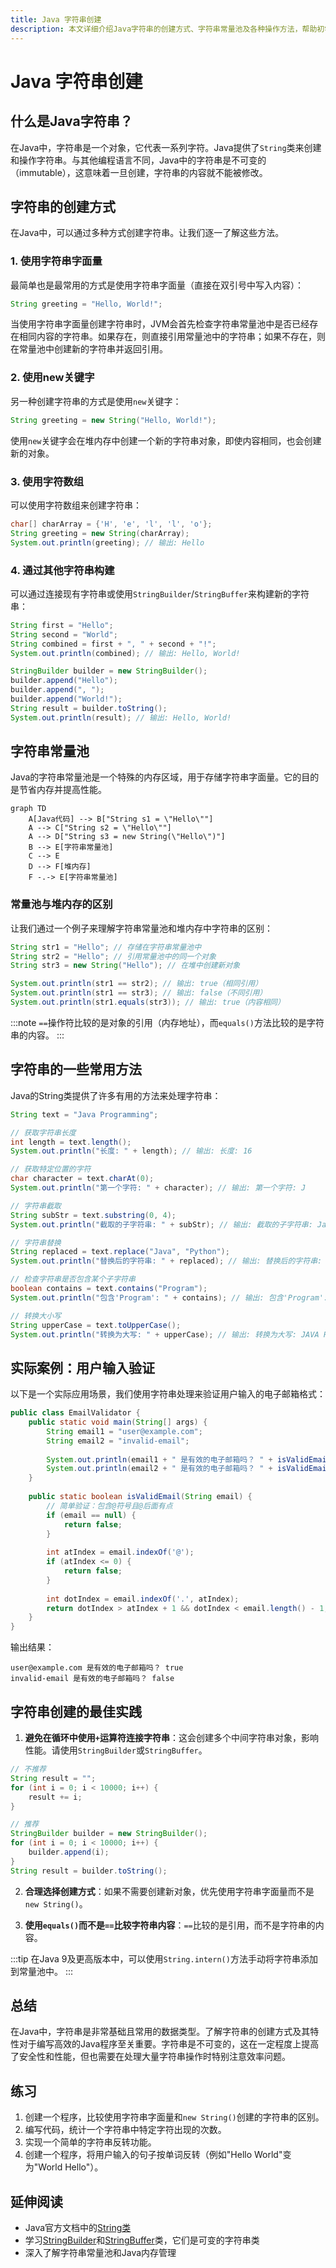 ```yaml
---
title: Java 字符串创建
description: 本文详细介绍Java字符串的创建方式、字符串常量池及各种操作方法，帮助初学者掌握Java字符串的基础知识。
---
```


# Java 字符串创建

## 什么是Java字符串？

在Java中，字符串是一个对象，它代表一系列字符。Java提供了`String`类来创建和操作字符串。与其他编程语言不同，Java中的字符串是不可变的（immutable），这意味着一旦创建，字符串的内容就不能被修改。

## 字符串的创建方式

在Java中，可以通过多种方式创建字符串。让我们逐一了解这些方法。

### 1. 使用字符串字面量

最简单也是最常用的方式是使用字符串字面量（直接在双引号中写入内容）：

```java
String greeting = "Hello, World!";
```

当使用字符串字面量创建字符串时，JVM会首先检查字符串常量池中是否已经存在相同内容的字符串。如果存在，则直接引用常量池中的字符串；如果不存在，则在常量池中创建新的字符串并返回引用。

### 2. 使用new关键字

另一种创建字符串的方式是使用`new`关键字：

```java
String greeting = new String("Hello, World!");
```

使用`new`关键字会在堆内存中创建一个新的字符串对象，即使内容相同，也会创建新的对象。

### 3. 使用字符数组

可以使用字符数组来创建字符串：

```java
char[] charArray = {'H', 'e', 'l', 'l', 'o'};
String greeting = new String(charArray);
System.out.println(greeting); // 输出: Hello
```

### 4. 通过其他字符串构建

可以通过连接现有字符串或使用`StringBuilder`/`StringBuffer`来构建新的字符串：

```java
String first = "Hello";
String second = "World";
String combined = first + ", " + second + "!";
System.out.println(combined); // 输出: Hello, World!

StringBuilder builder = new StringBuilder();
builder.append("Hello");
builder.append(", ");
builder.append("World!");
String result = builder.toString();
System.out.println(result); // 输出: Hello, World!
```

## 字符串常量池

Java的字符串常量池是一个特殊的内存区域，用于存储字符串字面量。它的目的是节省内存并提高性能。

```mermaid
graph TD
    A[Java代码] --> B["String s1 = \"Hello\""]
    A --> C["String s2 = \"Hello\""]
    A --> D["String s3 = new String(\"Hello\")"]
    B --> E[字符串常量池]
    C --> E
    D --> F[堆内存]
    F -.-> E[字符串常量池]
```

### 常量池与堆内存的区别

让我们通过一个例子来理解字符串常量池和堆内存中字符串的区别：

```java
String str1 = "Hello"; // 存储在字符串常量池中
String str2 = "Hello"; // 引用常量池中的同一个对象
String str3 = new String("Hello"); // 在堆中创建新对象

System.out.println(str1 == str2); // 输出: true（相同引用）
System.out.println(str1 == str3); // 输出: false（不同引用）
System.out.println(str1.equals(str3)); // 输出: true（内容相同）
```

:::note
`==`操作符比较的是对象的引用（内存地址），而`equals()`方法比较的是字符串的内容。
:::

## 字符串的一些常用方法

Java的String类提供了许多有用的方法来处理字符串：

```java
String text = "Java Programming";

// 获取字符串长度
int length = text.length();
System.out.println("长度: " + length); // 输出: 长度: 16

// 获取特定位置的字符
char character = text.charAt(0);
System.out.println("第一个字符: " + character); // 输出: 第一个字符: J

// 字符串截取
String subStr = text.substring(0, 4);
System.out.println("截取的子字符串: " + subStr); // 输出: 截取的子字符串: Java

// 字符串替换
String replaced = text.replace("Java", "Python");
System.out.println("替换后的字符串: " + replaced); // 输出: 替换后的字符串: Python Programming

// 检查字符串是否包含某个子字符串
boolean contains = text.contains("Program");
System.out.println("包含'Program': " + contains); // 输出: 包含'Program': true

// 转换大小写
String upperCase = text.toUpperCase();
System.out.println("转换为大写: " + upperCase); // 输出: 转换为大写: JAVA PROGRAMMING
```

## 实际案例：用户输入验证

以下是一个实际应用场景，我们使用字符串处理来验证用户输入的电子邮箱格式：

```java
public class EmailValidator {
    public static void main(String[] args) {
        String email1 = "user@example.com";
        String email2 = "invalid-email";
        
        System.out.println(email1 + " 是有效的电子邮箱吗？ " + isValidEmail(email1));
        System.out.println(email2 + " 是有效的电子邮箱吗？ " + isValidEmail(email2));
    }
    
    public static boolean isValidEmail(String email) {
        // 简单验证：包含@符号且@后面有点
        if (email == null) {
            return false;
        }
        
        int atIndex = email.indexOf('@');
        if (atIndex <= 0) {
            return false;
        }
        
        int dotIndex = email.indexOf('.', atIndex);
        return dotIndex > atIndex + 1 && dotIndex < email.length() - 1;
    }
}
```

输出结果：
```
user@example.com 是有效的电子邮箱吗？ true
invalid-email 是有效的电子邮箱吗？ false
```

## 字符串创建的最佳实践

1. **避免在循环中使用`+`运算符连接字符串**：这会创建多个中间字符串对象，影响性能。请使用`StringBuilder`或`StringBuffer`。

```java
// 不推荐
String result = "";
for (int i = 0; i < 10000; i++) {
    result += i;
}

// 推荐
StringBuilder builder = new StringBuilder();
for (int i = 0; i < 10000; i++) {
    builder.append(i);
}
String result = builder.toString();
```

2. **合理选择创建方式**：如果不需要创建新对象，优先使用字符串字面量而不是`new String()`。

3. **使用`equals()`而不是`==`比较字符串内容**：`==`比较的是引用，而不是字符串的内容。

:::tip
在Java 9及更高版本中，可以使用`String.intern()`方法手动将字符串添加到常量池中。
:::

## 总结

在Java中，字符串是非常基础且常用的数据类型。了解字符串的创建方式及其特性对于编写高效的Java程序至关重要。字符串是不可变的，这在一定程度上提高了安全性和性能，但也需要在处理大量字符串操作时特别注意效率问题。

## 练习

1. 创建一个程序，比较使用字符串字面量和`new String()`创建的字符串的区别。
2. 编写代码，统计一个字符串中特定字符出现的次数。
3. 实现一个简单的字符串反转功能。
4. 创建一个程序，将用户输入的句子按单词反转（例如"Hello World"变为"World Hello"）。

## 延伸阅读

- Java官方文档中的[String类](https://docs.oracle.com/javase/8/docs/api/java/lang/String.html)
- 学习[StringBuilder](https://docs.oracle.com/javase/8/docs/api/java/lang/StringBuilder.html)和[StringBuffer](https://docs.oracle.com/javase/8/docs/api/java/lang/StringBuffer.html)类，它们是可变的字符串类
- 深入了解字符串常量池和Java内存管理
